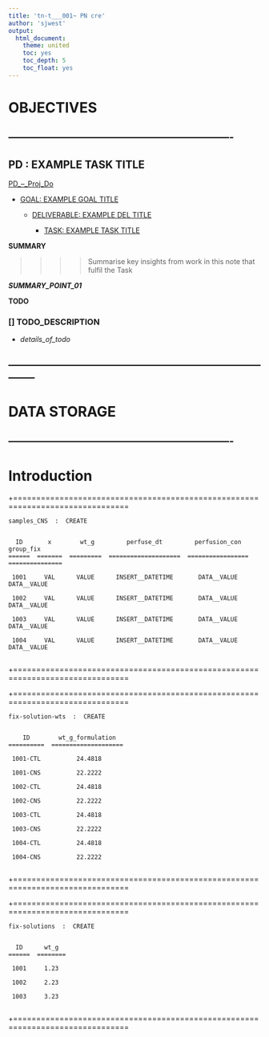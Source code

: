 ```yaml
---
title: 'tn-t___001~ PN cre'
author: 'sjwest'
output:
  html_document:
    theme: united
    toc: yes
    toc_depth: 5
    toc_float: yes
---
```




# OBJECTIVES



----------------------------------------------------------------
----------------------------------------------------------------



## PD : EXAMPLE TASK TITLE


[PD_--_Proj_Do](../../PD_--_Proj_Do.Rmd)


* [GOAL: EXAMPLE GOAL TITLE](../../PD_--_Proj_Do.Rmd#goal-example-goal-title)

    + [DELIVERABLE: EXAMPLE DEL TITLE](../../PD_--_Proj_Do.Rmd#deliverable-example-del-title)

        - [TASK: EXAMPLE TASK TITLE](../../PD_--_Proj_Do.Rmd#task-example-task-title)



**SUMMARY**


>>>>
>>>> Summarise key insights from work in this note that fulfil the Task
>>>>


*__SUMMARY_POINT_01__*



**TODO**


### [] TODO_DESCRIPTION

* _details_of_todo_



--------------------------------------------------------------------------------
--------------------------------------------------------------------------------



# DATA STORAGE


----------------------------------------------------------------
----------------------------------------------------------------



# Introduction



+===============================================================================


    samples_CNS  :  CREATE


      ID       x        wt_g         perfuse_dt         perfusion_con       group_fix     
    ======  =======  =========  ====================  =================  ===============  

     1001     VAL      VALUE      INSERT__DATETIME       DATA__VALUE       DATA__VALUE    
                                                                                          
     1002     VAL      VALUE      INSERT__DATETIME       DATA__VALUE       DATA__VALUE    
                                                                                          
     1003     VAL      VALUE      INSERT__DATETIME       DATA__VALUE       DATA__VALUE    
                                                                                          
     1004     VAL      VALUE      INSERT__DATETIME       DATA__VALUE       DATA__VALUE    
                                                                                          

+===============================================================================




+===============================================================================


    fix-solution-wts  :  CREATE


        ID        wt_g_formulation    
    ==========  ====================  

     1001-CTL          24.4818        
                                      
     1001-CNS          22.2222        
                                      
     1002-CTL          24.4818        
                                      
     1002-CNS          22.2222        
                                      
     1003-CTL          24.4818        
                                      
     1003-CNS          22.2222        
                                      
     1004-CTL          24.4818        
                                      
     1004-CNS          22.2222        
                                      

+===============================================================================





+===============================================================================


    fix-solutions  :  CREATE


      ID      wt_g    
    ======  ========  

     1001     1.23    
                      
     1002     2.23    
                      
     1003     3.23    
                      

+===============================================================================






















